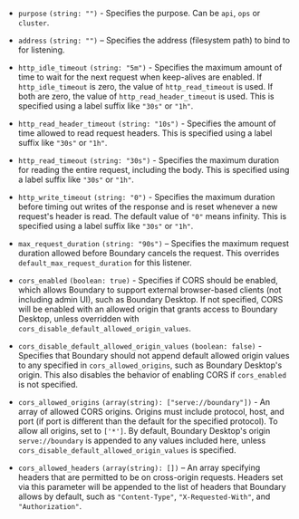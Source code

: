 - `purpose` `(string: "")` - Specifies the purpose. Can be `api`, `ops` or `cluster`.

- `address` `(string: "")` – Specifies the address (filesystem path) to bind to
  for listening.

- `http_idle_timeout` `(string: "5m")` - Specifies the maximum amount of time to
  wait for the next request when keep-alives are enabled. If `http_idle_timeout`
  is zero, the value of `http_read_timeout` is used. If both are zero, the value
  of `http_read_header_timeout` is used. This is specified using a label suffix
  like `"30s"` or `"1h"`.

- `http_read_header_timeout` `(string: "10s")` - Specifies the amount of time
  allowed to read request headers. This is specified using a label suffix like
  `"30s"` or `"1h"`.

- `http_read_timeout` `(string: "30s")` - Specifies the maximum duration for
  reading the entire request, including the body. This is specified using a
  label suffix like `"30s"` or `"1h"`.

- `http_write_timeout` `(string: "0")` - Specifies the maximum duration before
  timing out writes of the response and is reset whenever a new request's header
  is read. The default value of `"0"` means infinity. This is specified using a
  label suffix like `"30s"` or `"1h"`.

<!-- We don't have this implemented yet
- `max_request_size` `(int: 33554432)` – Specifies a hard maximum allowed
  request size, in bytes. Defaults to 32 MB. Specifying a number less than or
  equal to `0` turns off limiting altogether.
!-->

- `max_request_duration` `(string: "90s")` – Specifies the maximum
  request duration allowed before Boundary cancels the request. This overrides
  `default_max_request_duration` for this listener.

- `cors_enabled` `(boolean: true)` - Specifies if CORS should be enabled, which
  allows Boundary to support external browser-based clients (not including admin
  UI), such as Boundary Desktop. If not specified, CORS will be enabled with an
  allowed origin that grants access to Boundary Desktop, unless overridden with
  `cors_disable_default_allowed_origin_values`.

- `cors_disable_default_allowed_origin_values` `(boolean: false)` - Specifies
  that Boundary should not append default allowed origin values to any specified
  in `cors_allowed_origins`, such as Boundary Desktop's origin. This also
  disables the behavior of enabling CORS if `cors_enabled` is not specified.

- `cors_allowed_origins` `(array(string): ["serve://boundary"])` - An array of
  allowed CORS origins. Origins must include protocol, host, and port (if port
  is different than the default for the specified protocol). To allow all
  origins, set to `['*']`. By default, Boundary Desktop's origin
  `serve://boundary` is appended to any values included here, unless
  `cors_disable_default_allowed_origin_values` is specified.

- `cors_allowed_headers` `(array(string): [])` – An array specifying headers
  that are permitted to be on cross-origin requests. Headers set via this
  parameter will be appended to the list of headers that Boundary allows by
  default, such as `"Content-Type"`, `"X-Requested-With"`, and
  `"Authorization"`.

